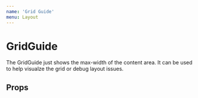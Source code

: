 ```yaml
---
name: 'Grid Guide'
menu: Layout
---
```




# GridGuide

<FullscreenDemo variant="dark" of={GridGuide} title="GridGuide">
  <Section padded={false}>
    <p style={{ marginTop: 0, color: 'white' }}>
      The GridGuide just shows the max-width of the content area.  It can be used to help visualze the grid or debug 
      layout issues. 
    </p>
  </Section>
  <GridGuide />
</FullscreenDemo>

## Props

<Props of={GridGuide} />
